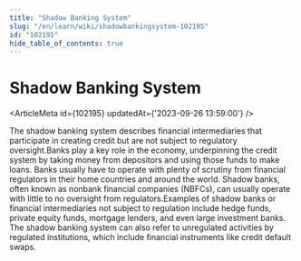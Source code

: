 ```yaml
---
title: "Shadow Banking System"
slug: "/en/learn/wiki/shadowbankingsystem-102195"
id: "102195"
hide_table_of_contents: true
---
```



# Shadow Banking System

<ArticleMeta id={102195} updatedAt={'2023-09-26 13:59:00'} />
<div className='border-solid border-b border-t-0 my-4 border-[var(--ifm-color-gray-300)]' />

The shadow banking system describes financial intermediaries that participate in creating credit but are not subject to regulatory oversight.Banks play a key role in the economy, underpinning the credit system by taking money from depositors and using those funds to make loans. Banks usually have to operate with plenty of scrutiny from financial regulators in their home countries and around the world. Shadow banks, often known as nonbank financial companies (NBFCs), can usually operate with little to no oversight from regulators.Examples of shadow banks or financial intermediaries not subject to regulation include hedge funds, private equity funds, mortgage lenders, and even large investment banks. The shadow banking system can also refer to unregulated activities by regulated institutions, which include financial instruments like credit default swaps.
